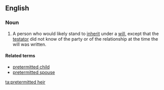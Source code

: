 ==English==

===Noun===
{{wikipedia}}
{{en-noun|head=[[pretermitted]] [[heir]]}}
# {{lb|en|legal}} A person who would likely stand to [[inherit]] under a [[will]], except that the [[testator]] did not know of the party or of the relationship at the time the will was written.

====Related terms====
* [[pretermitted child]]
* [[pretermitted spouse]]

[[ta:pretermitted heir]]